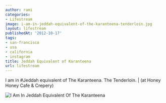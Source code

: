 ```yaml
---
author: rami
categories:
- Lifestream
image: i-am-in-jeddah-equivalent-of-the-karanteena-tenderloin.jpg
layout: lifestream
publishedAt: '2012-10-17'
tags:
- san-francisco
- usa
- california
- instagram
title: Jeddah Equivalent of Karanteena
url: lifestream
---
```


I am in #Jeddah equivalent of The Karanteena. The Tenderloin. | (at Honey Honey Cafe & Crepery)

![I Am In Jeddah Equivalent Of The Karanteena](/assets/images/content/lifestream/i-am-in-jeddah-equivalent-of-the-karanteena-tenderloin.jpg)